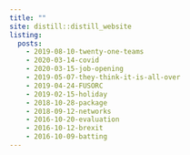```yaml
---
title: ""
site: distill::distill_website
listing: 
  posts:
    - 2019-08-10-twenty-one-teams
    - 2020-03-14-covid
    - 2020-03-15-job-opening
    - 2019-05-07-they-think-it-is-all-over
    - 2019-04-24-FUSORC
    - 2019-02-15-holiday
    - 2018-10-28-package
    - 2018-09-12-networks
    - 2016-10-20-evaluation
    - 2016-10-12-brexit
    - 2016-10-09-batting
---
```

